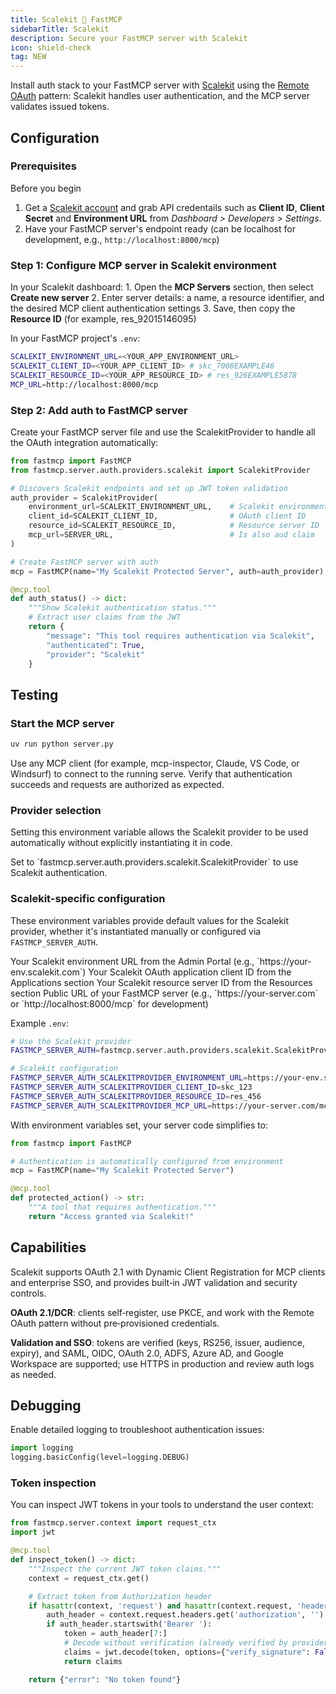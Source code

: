 ```yaml
---
title: Scalekit 🤝 FastMCP
sidebarTitle: Scalekit
description: Secure your FastMCP server with Scalekit
icon: shield-check
tag: NEW
---
```



<VersionBadge version="2.12.5" />


Install auth stack to your FastMCP server with [Scalekit](https://scalekit.com) using the [Remote OAuth](/servers/auth/remote-oauth) pattern: Scalekit handles user authentication, and the MCP server validates issued tokens.

## Configuration

### Prerequisites

Before you begin

1. Get a [Scalekit account](https://app.scalekit.com/) and grab API credentails such as **Client ID**, **Client Secret** and **Environment URL** from _Dashboard > Developers > Settings_.
2. Have your FastMCP server's endpoint ready (can be localhost for development, e.g., `http://localhost:8000/mcp`)

### Step 1: Configure MCP server in Scalekit environment

<Steps>
<Step title="Register MCP server and set environment">

In your Scalekit dashboard:
    1. Open the **MCP Servers** section, then select **Create new server**
    2. Enter server details: a name, a resource identifier, and the desired MCP client authentication settings
    3. Save, then copy the **Resource ID** (for example, res_92015146095)

In your FastMCP project's `.env`:

```sh
SCALEKIT_ENVIRONMENT_URL=<YOUR_APP_ENVIRONMENT_URL>
SCALEKIT_CLIENT_ID=<YOUR_APP_CLIENT_ID> # skc_7008EXAMPLE46
SCALEKIT_RESOURCE_ID=<YOUR_APP_RESOURCE_ID> # res_926EXAMPLE5878
MCP_URL=http://localhost:8000/mcp
```

</Step>
</Steps>

### Step 2: Add auth to FastMCP server

Create your FastMCP server file and use the ScalekitProvider to handle all the OAuth integration automatically:

```python server.py
from fastmcp import FastMCP
from fastmcp.server.auth.providers.scalekit import ScalekitProvider

# Discovers Scalekit endpoints and set up JWT token validation
auth_provider = ScalekitProvider(
    environment_url=SCALEKIT_ENVIRONMENT_URL,    # Scalekit environment URL
    client_id=SCALEKIT_CLIENT_ID,                # OAuth client ID
    resource_id=SCALEKIT_RESOURCE_ID,            # Resource server ID
    mcp_url=SERVER_URL,                          # Is also aud claim
)

# Create FastMCP server with auth
mcp = FastMCP(name="My Scalekit Protected Server", auth=auth_provider)

@mcp.tool
def auth_status() -> dict:
    """Show Scalekit authentication status."""
    # Extract user claims from the JWT
    return {
        "message": "This tool requires authentication via Scalekit",
        "authenticated": True,
        "provider": "Scalekit"
    }

```

## Testing

### Start the MCP server

```sh
uv run python server.py
```

Use any MCP client (for example, mcp-inspector, Claude, VS Code, or Windsurf) to connect to the running serve. Verify that authentication succeeds and requests are authorized as expected.

### Provider selection

Setting this environment variable allows the Scalekit provider to be used automatically without explicitly instantiating it in code.

<Card>
<ParamField path="FASTMCP_SERVER_AUTH" default="Not set">
Set to `fastmcp.server.auth.providers.scalekit.ScalekitProvider` to use Scalekit authentication.
</ParamField>
</Card>

### Scalekit-specific configuration

These environment variables provide default values for the Scalekit provider, whether it's instantiated manually or configured via `FASTMCP_SERVER_AUTH`.

<Card>
<ParamField path="FASTMCP_SERVER_AUTH_SCALEKITPROVIDER_ENVIRONMENT_URL" required>
Your Scalekit environment URL from the Admin Portal (e.g., `https://your-env.scalekit.com`)
</ParamField>

<ParamField path="FASTMCP_SERVER_AUTH_SCALEKITPROVIDER_CLIENT_ID" required>
Your Scalekit OAuth application client ID from the Applications section
</ParamField>

<ParamField path="FASTMCP_SERVER_AUTH_SCALEKITPROVIDER_RESOURCE_ID" required>
Your Scalekit resource server ID from the Resources section
</ParamField>

<ParamField path="FASTMCP_SERVER_AUTH_SCALEKITPROVIDER_MCP_URL" required>
Public URL of your FastMCP server (e.g., `https://your-server.com` or `http://localhost:8000/mcp` for development)
</ParamField>
</Card>

Example `.env`:

```bash
# Use the Scalekit provider
FASTMCP_SERVER_AUTH=fastmcp.server.auth.providers.scalekit.ScalekitProvider

# Scalekit configuration
FASTMCP_SERVER_AUTH_SCALEKITPROVIDER_ENVIRONMENT_URL=https://your-env.scalekit.com
FASTMCP_SERVER_AUTH_SCALEKITPROVIDER_CLIENT_ID=skc_123
FASTMCP_SERVER_AUTH_SCALEKITPROVIDER_RESOURCE_ID=res_456
FASTMCP_SERVER_AUTH_SCALEKITPROVIDER_MCP_URL=https://your-server.com/mcp
```

With environment variables set, your server code simplifies to:

```python server.py
from fastmcp import FastMCP

# Authentication is automatically configured from environment
mcp = FastMCP(name="My Scalekit Protected Server")

@mcp.tool
def protected_action() -> str:
    """A tool that requires authentication."""
    return "Access granted via Scalekit!"
```

## Capabilities

Scalekit supports OAuth 2.1 with Dynamic Client Registration for MCP clients and enterprise SSO, and provides built‑in JWT validation and security controls.

**OAuth 2.1/DCR**: clients self‑register, use PKCE, and work with the Remote OAuth pattern without pre‑provisioned credentials.

**Validation and SSO**: tokens are verified (keys, RS256, issuer, audience, expiry), and SAML, OIDC, OAuth 2.0, ADFS, Azure AD, and Google Workspace are supported; use HTTPS in production and review auth logs as needed.

## Debugging

Enable detailed logging to troubleshoot authentication issues:

```python
import logging
logging.basicConfig(level=logging.DEBUG)
```

### Token inspection

You can inspect JWT tokens in your tools to understand the user context:

```python
from fastmcp.server.context import request_ctx
import jwt

@mcp.tool
def inspect_token() -> dict:
    """Inspect the current JWT token claims."""
    context = request_ctx.get()

    # Extract token from Authorization header
    if hasattr(context, 'request') and hasattr(context.request, 'headers'):
        auth_header = context.request.headers.get('authorization', '')
        if auth_header.startswith('Bearer '):
            token = auth_header[7:]
            # Decode without verification (already verified by provider)
            claims = jwt.decode(token, options={"verify_signature": False})
            return claims

    return {"error": "No token found"}
```
